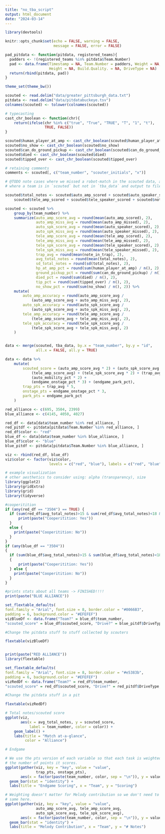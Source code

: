 ```yaml
---
title: "no_tba_script"
output: html_document
date: "2024-03-14"
---
```


```r
library(devtools)

knitr::opts_chunk$set(echo = FALSE, warning = FALSE, 
                      message = FALSE, error = FALSE)

pad_pitdata <- function(pitdata, registered_teams){
  padders <- !(registered_teams %in% pitdata$Team.Number)
  pad <- data.frame(Timestamp = NA, Team.Number = padders, Weight = NA, 
                    Height = NA, Build.Quality. = NA, DriveType = NA)
  return(rbind(pitdata, pad))
}

theme_set(theme_bw())

```

```r

scouted <- read.delim("data/greater_pittsburgh_data.txt")
pitdata <- read.delim("data/pitdatabuckeye.tsv")
colnames(scouted) <- tolower(colnames(scouted))

# typecasting
cast_chr_boolean <- function(chr){
    return(ifelse(chr %in% c("true", "True", "TRUE", "T", "1", "t"), 
                  TRUE, FALSE))
}

scouted$human_player_at_amp <- cast_chr_boolean(scouted$human_player_at_amp)
scouted$no_show <- cast_chr_boolean(scouted$no_show)
scouted$can_do_ground_pickup <- cast_chr_boolean(scouted$can_do_ground_pickup)
scouted$died <- cast_chr_boolean(scouted$died)
scouted$tipped_over <- cast_chr_boolean(scouted$tipped_over)

# retaining comments
comments <- scouted[, c("team_number", "scouter_initials", "x")]

# @TODO note cases where we missed a robot-match in the scouted data, and cases 
# where a team is in `scouted` but not in `tba_data` and output to file

scouted$total_notes <- scouted$auto_amp_scored + scouted$auto_speaker_scored + 
    scouted$tele_amp_scored + scouted$tele_speaker_scored + scouted$note_in_trap

scouted <- scouted %>%
    group_by(team_number) %>%
    summarize(auto_amp_score_avg = round(mean(auto_amp_scored), 2), 
              auto_amp_miss_avg = round(mean(auto_amp_missed), 2), 
              auto_spk_score_avg = round(mean(auto_speaker_scored), 2), 
              auto_spk_miss_avg = round(mean(auto_speaker_missed), 2), 
              tele_amp_score_avg = round(mean(tele_amp_scored), 2), 
              tele_amp_miss_avg = round(mean(tele_amp_missed), 2), 
              tele_spk_score_avg = round(mean(tele_speaker_scored), 2), 
              tele_spk_miss_avg = round(mean(tele_speaker_missed), 2), 
              trap_avg = round(mean(note_in_trap), 2), 
              avg_total_notes = round(mean(total_notes), 2),
              sd_total_notes = round(sd(total_notes), 2),
              hp_at_amp_pct = round(sum(human_player_at_amp) / n(), 2), 
              ground_pickup_pct = round(sum(can_do_ground_pickup) / n(), 2), 
              died_pct = round(sum(died) / n(), 2), 
              tip_pct = round(sum(tipped_over) / n(), 2), 
              no_show_pct = round(sum(no_show) / n(), 2)) %>%
    mutate(
        auto_amp_accuracy = round(auto_amp_score_avg / 
            (auto_amp_score_avg + auto_amp_miss_avg), 2), 
        auto_spk_accuracy = round(auto_spk_score_avg /
            (auto_spk_score_avg + auto_spk_miss_avg), 2),
        tele_amp_accuracy = round(tele_amp_score_avg / 
            (tele_amp_score_avg + tele_amp_miss_avg), 2), 
        tele_spk_accuracy = round(tele_spk_score_avg /
            (tele_spk_score_avg + tele_spk_miss_avg), 2)
    )


data <- merge(scouted, tba_data, by.x = "team_number", by.y = "id", 
              all.x = FALSE, all.y = TRUE)

data <- data %>%
    mutate(
        scouted_score = (auto_amp_score_avg * 2) + (auto_spk_score_avg * 5) + 
            (tele_amp_score_avg) + (tele_spk_score_avg * 2) + (trap_avg * 5) + 
            (auto_mobility_pct * 2) + 
            (endgame_onstage_pct * 3) + (endgame_park_pct), 
        trap_pts = trap_avg * 5, 
        onstage_pts = endgame_onstage_pct * 3, 
        park_pts = endgame_park_pct
    )

```

```r
red_alliance <- c(695, 3504, 2399)
blue_alliance <- c(4145, 4050, 4027)

red_df <- data[data$team_number %in% red_alliance, ]
red_pitdf <- pitdata[pitdata$Team.Number %in% red_alliance, ]
red_df$color <- "red"
blue_df <- data[data$team_number %in% blue_alliance, ]
blue_df$color <- "blue"
blue_pitdf <- pitdata[pitdata$Team.Number %in% blue_alliance, ]

viz <- rbind(red_df, blue_df)
viz$color <- factor(viz$color, 
                    levels = c("red", "blue"), labels = c("red", "blue"))

# example visualization
# other aesthetics to consider using: alpha (transparency), size
library(ggplot2)
library(gridExtra)
library(grid)
library(tidyverse)

#cooperitition
if (any(red_df == "3504") == TRUE) {
  if (sum(red_df$avg_total_notes)>15 & sum(red_df$avg_total_notes)<18 & sum(blue_df$tele_amp_score_avg > 1)) {
      print(paste("Cooperitition: Yes"))  
  }
  else {
    print(paste("Cooperitition: No"))  
  }
} 
if (any(blue_df == "3504"))
{
  if (sum(blue_df$avg_total_notes)>15 & sum(blue_df$avg_total_notes)<18 & sum(red_df$tele_amp_score_avg > 1)) 
  {
      print(paste("Cooperitition: Yes"))  
  } else {
    print(paste("Cooperitition: No"))  
  }
}

#prints stats about all teams -> FINISHED!!!! 
print(paste("BLUE ALLIANCE"))

set_flextable_defaults(
font.family = "Arial", font.size = 8, border.color = "#0066B3",
padding = 6, background.color = "#EFEFEF")
vizBlueDf <- data.frame("Team?" = blue_df$team_number,
"scouted_score" = blue_df$scouted_score, "Drive?" = blue_pitdf$DriveType, "Amp %" = blue_df$tele_amp_accuracy, "Can climb" = (blue_df$endgame_onstage_pct>0), "Under stage?" = (blue_pitdf$Height < 29), "Speaker %" = blue_df$tele_spk_accuracy, "IntakesFromGround?" = blue_pitdf$Ground_Pickup, "ShootsAwayFromSubwoofer" = blue_pitdf$Can_shoot_away_from_subwoofer)

#Change the pitdata stuff to stuff collected by scouters

flextable(vizBlueDf)


print(paste("RED ALLIANCE"))
library(flextable)

set_flextable_defaults(
font.family = "Arial", font.size = 8, border.color = "#e5383b",
padding = 6, background.color = "#EFEFEF")
vizRedDf <- data.frame("Team?" = red_df$team_number,
"scouted_score" = red_df$scouted_score, "Drive?" = red_pitdf$DriveType, "Amp %" = red_df$tele_amp_accuracy, "Can climb" = (red_df$endgame_onstage_pct>0), "Under stage?" = (red_pitdf$Height < 29), "Speaker %" = red_df$tele_spk_accuracy, "IntakesFromGround?" = red_pitdf$Ground_Pickup, "ShootsAwayFromSubwoofer" = red_pitdf$Can_shoot_away_from_subwoofer)

#Change the pitdata stuff in a pit

flextable(vizRedDf)

# Total notes/scouted score
ggplot(viz, 
       aes(x = avg_total_notes, y = scouted_score, 
           label = team_number, color = color)) + 
    geom_label() + 
    labs(title = "Match at-a-glance", 
         color = "Alliance")

# Endgame

# We use the pts version of each variable so that each task is weighted by 
# the number of points it scores.
ggplot(gather(viz, key = "key", value = "value", 
              trap_pts, onstage_pts), 
       aes(x = factor(paste(team_number, color, sep = "\n")), y = value, fill = key)) + 
  geom_bar(stat = "identity") + 
  labs(title = "Endgame Scoring", x = "Team", y = "Scoring")

# Weighting doesn't matter for Melody contribution so we don't need to do the
# same here.
ggplot(gather(viz, key = "key", value = "value", 
              auto_amp_score_avg, tele_amp_score_avg, 
              auto_spk_score_avg, tele_spk_score_avg), 
       aes(x = factor(paste(team_number, color, sep = "\n")), y = value, fill = key)) + 
  geom_bar(stat = "identity") + 
  labs(title = "Melody Contribution", x = "Team", y = "# Notes")
```
